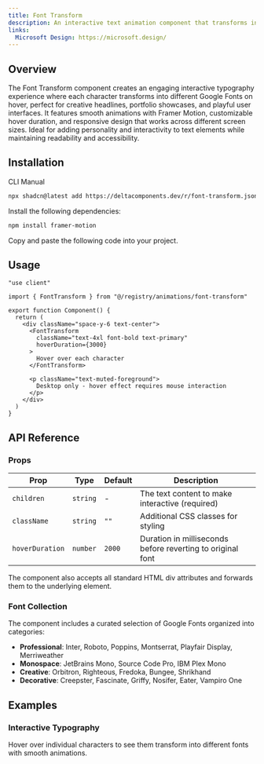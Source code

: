 ```yaml
---
title: Font Transform
description: An interactive text animation component that transforms individual characters into random Google Fonts on hover, creating a playful and dynamic typography effect.
links:
  Microsoft Design: https://microsoft.design/
---
```


<ComponentPreview name="font-transform-demo" />

## Overview

The Font Transform component creates an engaging interactive typography experience where each character transforms into different Google Fonts on hover, perfect for creative headlines, portfolio showcases, and playful user interfaces. It features smooth animations with Framer Motion, customizable hover duration, and responsive design that works across different screen sizes. Ideal for adding personality and interactivity to text elements while maintaining readability and accessibility.

## Installation

<Tabs defaultValue="cli">

<TabsList>
  <TabsTrigger value="cli">CLI</TabsTrigger>
  <TabsTrigger value="manual">Manual</TabsTrigger>
</TabsList>

<TabsContent value="cli">

```bash
npx shadcn@latest add https://deltacomponents.dev/r/font-transform.json
```

</TabsContent>

<TabsContent value="manual">

<Steps>

<Step>Install the following dependencies:</Step>

```bash
npm install framer-motion
```

<Step>Copy and paste the following code into your project.</Step>

<ComponentSource name="font-transform" />

</Steps>

</TabsContent>

</Tabs>

## Usage

```tsx
"use client"

import { FontTransform } from "@/registry/animations/font-transform"

export function Component() {
  return (
    <div className="space-y-6 text-center">
      <FontTransform
        className="text-4xl font-bold text-primary"
        hoverDuration={3000}
      >
        Hover over each character
      </FontTransform>

      <p className="text-muted-foreground">
        Desktop only - hover effect requires mouse interaction
      </p>
    </div>
  )
}
```

## API Reference

### Props

<div className="overflow-x-auto">

| Prop            | Type     | Default | Description                                                |
| --------------- | -------- | ------- | ---------------------------------------------------------- |
| `children`      | `string` | -       | The text content to make interactive (required)            |
| `className`     | `string` | `""`    | Additional CSS classes for styling                         |
| `hoverDuration` | `number` | `2000`  | Duration in milliseconds before reverting to original font |

</div>

The component also accepts all standard HTML div attributes and forwards them to the underlying element.

### Font Collection

The component includes a curated selection of Google Fonts organized into categories:

- **Professional**: Inter, Roboto, Poppins, Montserrat, Playfair Display, Merriweather
- **Monospace**: JetBrains Mono, Source Code Pro, IBM Plex Mono
- **Creative**: Orbitron, Righteous, Fredoka, Bungee, Shrikhand
- **Decorative**: Creepster, Fascinate, Griffy, Nosifer, Eater, Vampiro One

## Examples

### Interactive Typography

Hover over individual characters to see them transform into different fonts with smooth animations.

<ComponentPreview name="font-transform-demo" />
